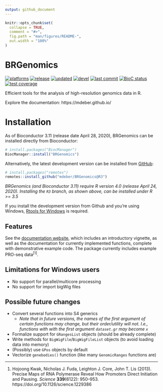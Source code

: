 ```yaml
---
output: github_document
---
```


<!-- README.md is generated from README.Rmd. Please edit that file -->

```r
knitr::opts_chunk$set(
  collapse = TRUE,
  comment = "#>",
  fig.path = "man/figures/README-",
  out.width = "100%"
)
```

# BRGenomics

<!-- badges: start (versions currently manual...) -->

[![platforms](https://img.shields.io/badge/platforms-linux%20%7C%20osx%20%7C%20win-yellow.svg)](https://bioconductor.org/checkResults/release/bioc-LATEST/BRGenomics/)
[![release](https://img.shields.io/badge/release%20version-1.0.3-navy.svg)](https://www.bioconductor.org/packages/BRGenomics)
[![updated](http://www.bioconductor.org/shields/lastcommit/release/bioc/BRGenomics.svg)](http://bioconductor.org/checkResults/devel/bioc-LATEST/BRGenomics/)
[![devel](https://img.shields.io/badge/devel%20version-1.1.3-orange.svg)](https://github.com/mdeber/BRGenomics)
[![last commit](https://img.shields.io/github/last-commit/mdeber/BRGenomics.svg)](https://github.com/mdeber/BRGenomics/commits/master)
[![BioC status](http://www.bioconductor.org/shields/build/release/bioc/BRGenomics.svg)](https://bioconductor.org/checkResults/release/bioc-LATEST/BRGenomics/)
[![test coverage](https://codecov.io/gh/mdeber/BRGenomics/branch/master/graph/badge.svg)](https://codecov.io/gh/mdeber/BRGenomics)

<!-- badges: end -->

Efficient tools for the analysis of high-resolution genomics data in R.

Explore the documentation: https://mdeber.github.io/

# Installation

As of Bioconductor 3.11 (release date April 28, 2020), BRGenomics can be 
installed directly from Bioconductor:

```r
# install.packages("BiocManager")
BiocManager::install("BRGenomics")
```

Alternatively, the latest development version can be installed from [GitHub](
https://github.com/mdeber/BRGenomics):

```r
# install.packages("remotes")
remotes::install_github("mdeber/BRGenomics@R3")
```

_BRGenomics (and Bioconductor 3.11) require R version 4.0 (release April 24, 
2020). Installing the `R3` branch, as shown above, can be installed under
R >= 3.5_

If you install the development version from Github and you're using Windows, 
[Rtools for Windows](https://cran.rstudio.com/bin/windows/Rtools/) is required.

## Features

See the [documentation website](https://mdeber.github.io/), which includes an 
introductory vignette, as well as the documentation for currently implemented 
functions, complete with demonstrative example code. The package currently 
includes example PRO-seq data^[1]^.

## Limitations for Windows users

* No support for parallel/multicore processing
* No support for import bigWig files

## Possible future changes

* Convert several functions into S4 generics
    + _Note that in future versions, the names of the first argument of
    certain functions may change, but their order/utility will not. I.e., 
    functions with with the first argument `dataset.gr` may become `x`_
* Formalize support for `GRangesList` objects (should be already complete)
* Write methods for `BigWigFile`/`BigWigFileList` objects (to avoid loading 
data into memory)
* (Possibly) use `GPos` objects by default
* Vectorize `genebodies()` function (like many `GenomicRanges` functions are)

---

1. Hojoong Kwak, Nicholas J. Fuda, Leighton J. Core, John T. Lis (2013). 
Precise Maps of RNA Polymerase Reveal How Promoters Direct Initiation and 
Pausing. *Science* __339__(6122): 950–953. 
https://doi.org/10.1126/science.1229386
